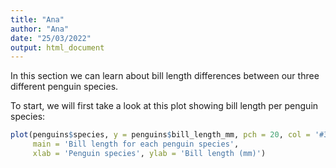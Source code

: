 ```yaml
---
title: "Ana"
author: "Ana"
date: "25/03/2022"
output: html_document
---
```




In this section we can learn about bill length differences between our three different penguin species. 



To start, we will first take a look at this plot showing bill length per penguin species:

```r
plot(penguins$species, y = penguins$bill_length_mm, pch = 20, col = '#32c4c4',
     main = 'Bill length for each penguin species',
     xlab = 'Penguin species', ylab = 'Bill length (mm)')
```

